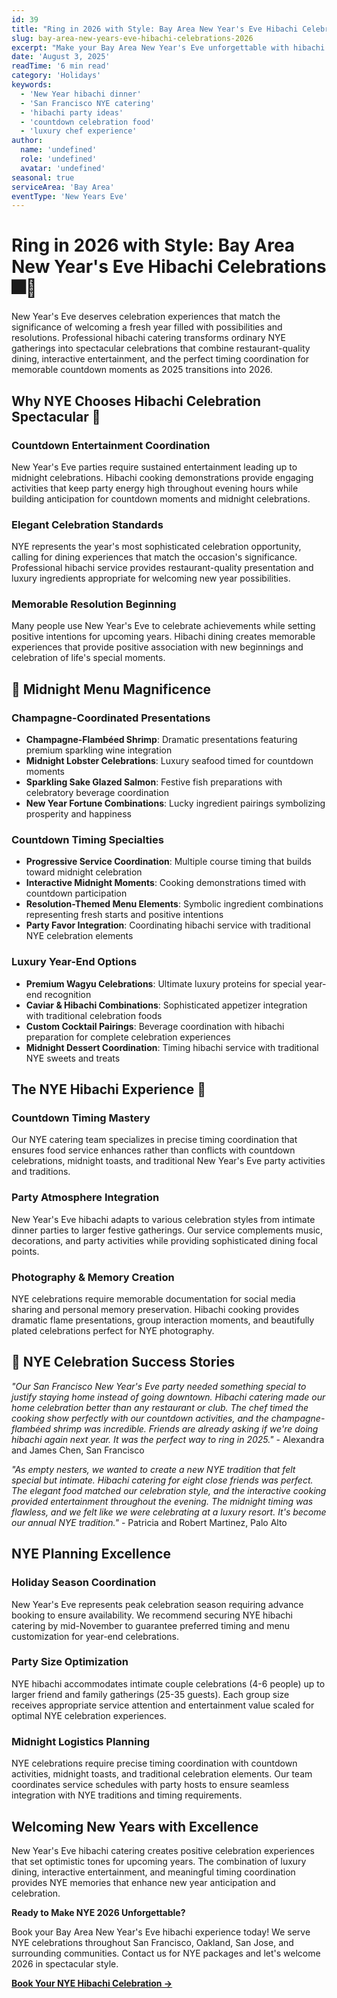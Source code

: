 ```yaml
---
id: 39
title: "Ring in 2026 with Style: Bay Area New Year's Eve Hibachi Celebrations"
slug: bay-area-new-years-eve-hibachi-celebrations-2026
excerpt: "Make your Bay Area New Year's Eve unforgettable with hibachi catering. Countdown celebrations, champagne pairings, and interactive dining for the perfect NYE party."
date: 'August 3, 2025'
readTime: '6 min read'
category: 'Holidays'
keywords:
  - 'New Year hibachi dinner'
  - 'San Francisco NYE catering'
  - 'hibachi party ideas'
  - 'countdown celebration food'
  - 'luxury chef experience'
author:
  name: 'undefined'
  role: 'undefined'
  avatar: 'undefined'
seasonal: true
serviceArea: 'Bay Area'
eventType: 'New Years Eve'
---
```


# Ring in 2026 with Style: Bay Area New Year's Eve Hibachi Celebrations 🎆🥂

New Year's Eve deserves celebration experiences that match the significance of welcoming a fresh year filled with possibilities and resolutions. Professional hibachi catering transforms ordinary NYE gatherings into spectacular celebrations that combine restaurant-quality dining, interactive entertainment, and the perfect timing coordination for memorable countdown moments as 2025 transitions into 2026.

## Why NYE Chooses Hibachi Celebration Spectacular 🍾

### Countdown Entertainment Coordination

New Year's Eve parties require sustained entertainment leading up to midnight celebrations. Hibachi cooking demonstrations provide engaging activities that keep party energy high throughout evening hours while building anticipation for countdown moments and midnight celebrations.

### Elegant Celebration Standards

NYE represents the year's most sophisticated celebration opportunity, calling for dining experiences that match the occasion's significance. Professional hibachi service provides restaurant-quality presentation and luxury ingredients appropriate for welcoming new year possibilities.

### Memorable Resolution Beginning

Many people use New Year's Eve to celebrate achievements while setting positive intentions for upcoming years. Hibachi dining creates memorable experiences that provide positive association with new beginnings and celebration of life's special moments.

## 🥂 Midnight Menu Magnificence

### Champagne-Coordinated Presentations

- **Champagne-Flambéed Shrimp**: Dramatic presentations featuring premium sparkling wine integration
- **Midnight Lobster Celebrations**: Luxury seafood timed for countdown moments
- **Sparkling Sake Glazed Salmon**: Festive fish preparations with celebratory beverage coordination
- **New Year Fortune Combinations**: Lucky ingredient pairings symbolizing prosperity and happiness

### Countdown Timing Specialties

- **Progressive Service Coordination**: Multiple course timing that builds toward midnight celebration
- **Interactive Midnight Moments**: Cooking demonstrations timed with countdown participation
- **Resolution-Themed Menu Elements**: Symbolic ingredient combinations representing fresh starts and positive intentions
- **Party Favor Integration**: Coordinating hibachi service with traditional NYE celebration elements

### Luxury Year-End Options

- **Premium Wagyu Celebrations**: Ultimate luxury proteins for special year-end recognition
- **Caviar & Hibachi Combinations**: Sophisticated appetizer integration with traditional celebration foods
- **Custom Cocktail Pairings**: Beverage coordination with hibachi preparation for complete celebration experiences
- **Midnight Dessert Coordination**: Timing hibachi service with traditional NYE sweets and treats

## The NYE Hibachi Experience 🎪

### Countdown Timing Mastery

Our NYE catering team specializes in precise timing coordination that ensures food service enhances rather than conflicts with countdown celebrations, midnight toasts, and traditional New Year's Eve party activities and traditions.

### Party Atmosphere Integration

New Year's Eve hibachi adapts to various celebration styles from intimate dinner parties to larger festive gatherings. Our service complements music, decorations, and party activities while providing sophisticated dining focal points.

### Photography & Memory Creation

NYE celebrations require memorable documentation for social media sharing and personal memory preservation. Hibachi cooking provides dramatic flame presentations, group interaction moments, and beautifully plated celebrations perfect for NYE photography.

## 🌟 NYE Celebration Success Stories

_"Our San Francisco New Year's Eve party needed something special to justify staying home instead of going downtown. Hibachi catering made our home celebration better than any restaurant or club. The chef timed the cooking show perfectly with our countdown activities, and the champagne-flambéed shrimp was incredible. Friends are already asking if we're doing hibachi again next year. It was the perfect way to ring in 2025."_ - Alexandra and James Chen, San Francisco

_"As empty nesters, we wanted to create a new NYE tradition that felt special but intimate. Hibachi catering for eight close friends was perfect. The elegant food matched our celebration style, and the interactive cooking provided entertainment throughout the evening. The midnight timing was flawless, and we felt like we were celebrating at a luxury resort. It's become our annual NYE tradition."_ - Patricia and Robert Martinez, Palo Alto

## NYE Planning Excellence

### Holiday Season Coordination

New Year's Eve represents peak celebration season requiring advance booking to ensure availability. We recommend securing NYE hibachi catering by mid-November to guarantee preferred timing and menu customization for year-end celebrations.

### Party Size Optimization

NYE hibachi accommodates intimate couple celebrations (4-6 people) up to larger friend and family gatherings (25-35 guests). Each group size receives appropriate service attention and entertainment value scaled for optimal NYE celebration experiences.

### Midnight Logistics Planning

NYE celebrations require precise timing coordination with countdown activities, midnight toasts, and traditional celebration elements. Our team coordinates service schedules with party hosts to ensure seamless integration with NYE traditions and timing requirements.

## Welcoming New Years with Excellence

New Year's Eve hibachi catering creates positive celebration experiences that set optimistic tones for upcoming years. The combination of luxury dining, interactive entertainment, and meaningful timing coordination provides NYE memories that enhance new year anticipation and celebration.

**Ready to Make NYE 2026 Unforgettable?**

Book your Bay Area New Year's Eve hibachi experience today! We serve NYE celebrations throughout San Francisco, Oakland, San Jose, and surrounding communities. Contact us for NYE packages and let's welcome 2026 in spectacular style.

[**Book Your NYE Hibachi Celebration →**](#contact)